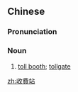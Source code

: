 {{also|收费站}}
==Chinese==
{{zh-forms|s=收费站|type=21}}

===Pronunciation===
{{zh-pron
|m=shōufèizhàn
|c=sau1 fai3 zaam6
|cat=n
}}

===Noun===
{{zh-noun}}

# [[toll booth]]; [[tollgate]]

[[zh:收費站]]